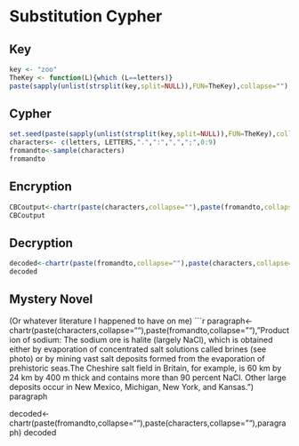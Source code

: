 Substitution Cypher
===================


## Key
```r
key <- "zoo"
TheKey <- function(L){which (L==letters)}
paste(sapply(unlist(strsplit(key,split=NULL)),FUN=TheKey),collapse="")
```

## Cypher
```r
set.seed(paste(sapply(unlist(strsplit(key,split=NULL)),FUN=TheKey),collapse=""))
characters<- c(letters, LETTERS,".",":",",",";",0:9)
fromandto<-sample(characters)
fromandto
```

## Encryption
```r
CBCoutput<-chartr(paste(characters,collapse=""),paste(fromandto,collapse=""),"Messsage Encrypted")
CBCoutput
```

## Decryption
```r
decoded<-chartr(paste(fromandto,collapse=""),paste(characters,collapse=""),CBCoutput)
decoded
```

## Mystery Novel
(Or whatever literature I happened to have on me)
```r
paragraph<-chartr(paste(characters,collapse=""),paste(fromandto,collapse=""),"Production of sodium: The sodium ore is halite (largely NaCl), which is obtained either by evaporation of concentrated salt solutions called brines (see photo) or by mining vast salt deposits formed from the evaporation of prehistoric seas.The Cheshire salt field in Britain, for example, is 60 km by 24 km by 400 m thick and contains more than 90 percent NaCl. Other large deposits occur in New Mexico, Michigan, New York, and Kansas.")
paragraph

decoded<-chartr(paste(fromandto,collapse=""),paste(characters,collapse=""),paragraph)
decoded
